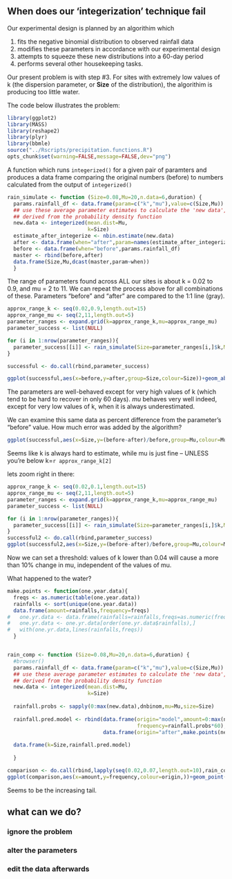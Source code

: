 ## When does our 'integerization' technique fail

Our experimental design is planned by an algorithim which 

1. fits the negative binomial distribution to observed rainfall data
2. modifies these parameters in accordance with our experimental design
3. attempts to squeeze these new distributions into a 60-day period
4. performs several other housekeeping tasks.

Our present problem is with step #3. For sites with extremely low values of k (the dispersion parameter, or **Size** of the distribution), the algorithim is producing too little water.

The code below illustrates the problem:

```r
library(ggplot2)
library(MASS)
library(reshape2)
library(plyr)
library(bbmle)
source("../Rscripts/precipitation.functions.R")
opts_chunk$set(warning=FALSE,message=FALSE,dev="png")
```



A function which runs `integerized()` for a given pair of paramters and produces a data frame comparing the original numbers (before) to numbers calculated from the output of `integerized()`
```r

rain_simulate <- function (Size=0.08,Mu=20,n.data=6,duration) {
  params.rainfall_df <- data.frame(param=c("k","mu"),value=c(Size,Mu))
  ## use these average parameter estimates to calculate the 'new data',
  ## derived from the probability density function
  new.data <- integerized(mean.dist=Mu,
                          k=Size)
  estimate_after_integerize <- nbin.estimate(new.data)
  after <- data.frame(when="after",param=names(estimate_after_integerize),value=estimate_after_integerize)
  before <- data.frame(when="before",params.rainfall_df)
  master <- rbind(before,after)
  data.frame(Size,Mu,dcast(master,param~when))
  }
```


The range of parameters found across ALL our sites is about k = 0.02 to 0.9, and mu = 2 to 11.  We can repeat the process above for all combinations of these.  Parameters "before" and "after" are compared to the 1:1 line (gray).
```r
approx_range_k <- seq(0.02,0.9,length.out=15)
approx_range_mu <- seq(2,11,length.out=5)
parameter_ranges <- expand.grid(k=approx_range_k,mu=approx_range_mu)
parameter_success <- list(NULL)

for (i in 1:nrow(parameter_ranges)){
  parameter_success[[i]] <- rain_simulate(Size=parameter_ranges[i,]$k,Mu=parameter_ranges[i,]$mu)
}

successful <- do.call(rbind,parameter_success)

ggplot(successful,aes(x=before,y=after,group=Size,colour=Size))+geom_abline(intercept=0,slope=1,colour="grey",size=2)+geom_point()+geom_line()+facet_wrap(~param,scales="free")
```
The parameters are well-behaved except for very high values of k (which tend to be hard to recover in only 60 days).  *mu* behaves very well indeed, except for very low values of k, when it is always underestimated.

We can examine this same data as percent difference from the parameter's "before" value.  How much error was added by the algorithm?
```r
ggplot(successful,aes(x=Size,y=(before-after)/before,group=Mu,colour=Mu))+geom_line()+facet_wrap(~param)#+geom_vline(xintercept=approx_range_k[2])
```
Seems like k is always hard to estimate, while mu is just fine -- UNLESS you're below k=`r approx_range_k[2]`

lets zoom right in there:

```r
approx_range_k <- seq(0.02,0.1,length.out=15)
approx_range_mu <- seq(2,11,length.out=5)
parameter_ranges <- expand.grid(k=approx_range_k,mu=approx_range_mu)
parameter_success <- list(NULL)

for (i in 1:nrow(parameter_ranges)){
  parameter_success[[i]] <- rain_simulate(Size=parameter_ranges[i,]$k,Mu=parameter_ranges[i,]$mu)
}
successful2 <- do.call(rbind,parameter_success)
ggplot(successful2,aes(x=Size,y=(before-after)/before,group=Mu,colour=Mu))+geom_line()+facet_wrap(~param)
```
Now we can set a threshold: values of k lower than 0.04 will cause a more than 10% change in mu, independent of the values of mu.

What happened to the water?

```r
make.points <- function(one.year.data){
  freqs <- as.numeric(table(one.year.data))
  rainfalls <- sort(unique(one.year.data))
  data.frame(amount=rainfalls,frequency=freqs)
#   one.yr.data <- data.frame(rainfalls=rainfalls,freqs=as.numeric(freqs))
#   one.yr.data <- one.yr.data[order(one.yr.data$rainfalls),]
#   with(one.yr.data,lines(rainfalls,freqs))
  } 


rain_comp <- function (Size=0.08,Mu=20,n.data=6,duration) {
  #browser()
  params.rainfall_df <- data.frame(param=c("k","mu"),value=c(Size,Mu))
  ## use these average parameter estimates to calculate the 'new data',
  ## derived from the probability density function
  new.data <- integerized(mean.dist=Mu,
                          k=Size)
  
  rainfall.probs <- sapply(0:max(new.data),dnbinom,mu=Mu,size=Size)
  
  rainfall.pred.model <- rbind(data.frame(origin="model",amount=0:max(new.data),
                                          frequency=rainfall.probs*60),
                               data.frame(origin="after",make.points(new.data)))
  
  data.frame(k=Size,rainfall.pred.model)
  
  }

comparison <- do.call(rbind,lapply(seq(0.02,0.07,length.out=10),rain_comp))
ggplot(comparison,aes(x=amount,y=frequency,colour=origin,))+geom_point()+geom_line()+facet_wrap(~k)+scale_y_log10()
```
Seems to be the increasing tail.

## what can we do?

### ignore the problem

### alter the parameters

### edit the data afterwards



